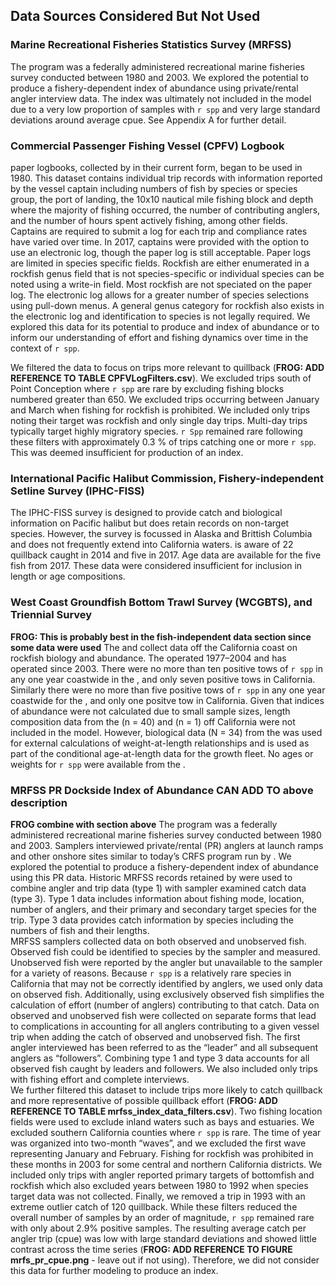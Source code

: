 ## Data Sources Considered But Not Used {#sec-data-not-used}

### Marine Recreational Fisheries Statistics Survey (MRFSS)
The \gls{mrfss} program was a federally administered recreational marine fisheries survey conducted between 1980 and 2003.   We explored the potential to produce a fishery-dependent index of abundance using private/rental angler interview data.  The index was ultimately not included in the model due to a very low proportion of samples with `r spp`  and very large standard deviations around average cpue.  See Appendix A for further detail.  

### Commercial Passenger Fishing Vessel (CPFV) Logbook
\gls{cpfv} paper logbooks, collected by \gls{cdfw} in their current form, began to be used in 1980.  This dataset contains individual trip records with information reported by the vessel captain including numbers of fish by species or species group, the port of landing, the 10x10 nautical mile fishing block and depth where the majority of fishing occurred, the number of contributing anglers, and the number of hours spent actively fishing, among other fields.  Captains are required to submit a log for each trip and compliance rates have varied over time.  In 2017, captains were provided with the option to use an electronic log, though the paper log is still acceptable.  Paper logs are limited in species specific fields.  Rockfish are either enumerated in a rockfish genus field that is not species-specific or individual species can be noted using a write-in field.  Most rockfish are not speciated on the paper log.  The electronic log allows for a greater number of species selections using pull-down menus.  A general genus category for rockfish also exists in the electronic log and identification to species is not legally required.  We explored this data for its potential to produce and index of abundance or to inform our understanding of \gls{cpfv} effort and fishing dynamics over time in the context of `r spp`.

We filtered the data to focus on trips more relevant to quillback (**FROG: ADD REFERENCE TO TABLE CPFVLogFilters.csv**).  We excluded trips south of Point Conception where `r spp` are rare by excluding fishing blocks numbered greater than 650.  We excluded trips occurring between January and March when fishing for rockfish is prohibited.  We included only trips noting their target was rockfish and only single day trips.  Multi-day trips typically target highly migratory species.  `r Spp` remained rare following these filters with approximately 0.3 % of trips catching one or more `r spp`.  This was deemed insufficient for production of an index.  

### International Pacific Halibut Commission, Fishery-independent Setline Survey (IPHC-FISS)
The IPHC-FISS survey is designed to provide catch and biological information on Pacific halibut but does retain records on non-target species.  However, the survey is focussed in Alaska and Brittish Columbia and does not frequently extend into California waters.  \gls{cdfw} is aware of 22 quillback caught in 2014 and five in 2017.  Age data are available for the five fish from 2017.  These data were considered insufficient for inclusion in length or age compositions. 

### West Coast Groundfish Bottom Trawl Survey (WCGBTS), and Triennial Survey

**FROG: This is probably best in the fish-independent data section since some data were used**
The \gls{s-wcgbt} and \gls{s-tri} collect data off the California coast on rockfish biology and abundance. The \gls{s-tri} operated 1977--2004 and \gls{s-wcgbt} has operated since 2003. There were no more than ten positive tows of `r spp` in any one year coastwide in the \gls{s-wcgbt}, and only seven positive tows in California. Similarly there were no more than five positive tows of `r spp` in any one year coastwide for the \gls{s-tri}, and only one positve tow in California. Given that indices of abundance were not calculated due to small sample sizes, length composition data from the \gls{s-wcgbt} (n = 40) and \gls{s-tri} (n = 1) off California were not included in the model. However, biological data (N = 34) from the \gls{s-wcgbt} was used for external calculations of weight-at-length relationships and is used as part of the conditional age-at-length data for the growth fleet. No ages or weights for `r spp` were available from the \gls{s-tri}.




### MRFSS PR Dockside Index of Abundance CAN ADD TO above description
**FROG combine with section above**
The \gls{mrfss} program was a federally administered recreational marine fisheries survey conducted between 1980 and 2003. Samplers interviewed private/rental (PR) anglers at launch ramps and other onshore sites similar to today’s CRFS program run by \gls{cdfw}. We explored the potential to produce a fishery-dependent index of abundance using this PR data. Historic MRFSS records retained by \gls{cdfw} were used to combine angler and trip data (type 1) with sampler examined catch data (type 3). Type 1 data includes information about fishing mode, location, number of anglers, and their primary and secondary target species for the trip. Type 3 data provides catch information by species including the numbers of fish and their lengths.\
MRFSS samplers collected data on both observed and unobserved fish. Observed fish could be identified to species by the sampler and measured. Unobserved fish were reported by the angler but unavailable to the sampler for a variety of reasons. Because `r spp` is a relatively rare species in California that may not be correctly identified by anglers, we used only data on observed fish. Additionally, using exclusively observed fish simplifies the calculation of effort (number of anglers) contributing to that catch. Data on observed and unobserved fish were collected on separate forms that lead to complications in accounting for all anglers contributing to a given vessel trip when adding the catch of observed and unobserved fish. The first angler interviewed has been referred to as the “leader” and all subsequent anglers as “followers”. Combining type 1 and type 3 data accounts for all observed fish caught by leaders and followers. We also included only trips with fishing effort and complete interviews.\
We further filtered this dataset to include trips more likely to catch quillback and more representative of possible quillback effort (**FROG: ADD REFERENCE TO TABLE mrfss_index_data_filters.csv**). Two fishing location fields were used to exclude inland waters such as bays and estuaries. We excluded southern California counties where `r spp` is rare. The time of year was organized into two-month “waves”, and we excluded the first wave representing January and February. Fishing for rockfish was prohibited in these months in 2003 for some central and northern California districts. We included only trips with angler reported primary targets of bottomfish and rockfish which also excluded years between 1980 to 1992 when species target data was not collected. Finally, we removed a trip in 1993 with an extreme outlier catch of 120 quillback. While these filters reduced the overall number of samples by an order of magnitude, `r spp` remained rare with only about 2.9% positive samples. The resulting average catch per angler trip (cpue) was low with large standard deviations and showed little contrast across the time series (**FROG: ADD REFERENCE TO FIGURE mrfs_pr_cpue.png** - leave out if not using). Therefore, we did not consider this data for further modeling to produce an index.